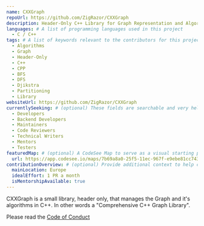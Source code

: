 ```yaml
---
name: CXXGraph
repoUrl: https://github.com/ZigRazor/CXXGraph
description: Header-Only C++ Library for Graph Representation and Algorithms
languages: # A list of programming languages used in this project
  - C / C++
tags: # A list of keywords relevant to the contributors for this project
  - Algorithms
  - Graph
  - Header-Only
  - C++
  - CPP
  - BFS
  - DFS
  - Djikstra
  - Partitioning
  - Library
websiteUrl: https://github.com/ZigRazor/CXXGraph
currentlySeeking: # (optional) These fields are searchable and very helpful for contributors to match well with your project
  - Developers
  - Backend Developers
  - Maintainers
  - Code Reviewers
  - Technical Writers
  - Mentors
  - Testers
featuredMap: # (optional) A CodeSee Map to serve as a visual starting point for contributors
  url: https://app.codesee.io/maps/7b69a8a0-25f5-11ec-967f-e9ebe81cc743
contributionOverview: # (optional) Provide additional context to help contributors match well with your project
  mainLocation: Europe
  idealEffort: 1 PR a month
  isMentorshipAvailable: true
---
```


<!-- Divide your content into sections using our handy shortcodes. Each section is optional -->

<Overview>

CXXGraph is a small library, header only, that manages the Graph and it's algorithms in C++. In other words a "Comprehensive C++ Graph Library".

</Overview>

<Contributing>

Please read the [Code of Conduct](https://github.com/ZigRazor/CXXGraph/blob/master/CODE_OF_CONDUCT.md)

</Contributing>
